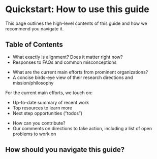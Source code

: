 
# Quickstart: How to use this guide

<Promise>This page outlines the high-level contents of this guide and how we recommend you navigate it.</Promise>

## Table of Contents

<div className='grid lg:grid-cols-2 gap-x-5 gap-y-5'>
    <SectionCard number='01' title='Why alignment urgently matters' href='/why-alignment'>
        <ul className='compact-quickstart-list'>
            <li>What exactly is alignment? Does it matter right now?</li>
            <li>Responses to FAQs and common misconceptions</li>
        </ul>
    </SectionCard>
    <SectionCard number='02' title='Overview of current efforts' href='/overview-current-efforts'>
        <ul className='compact-quickstart-list'>
            <li>What are the current main efforts from prominent organizations?</li>
            <li>A concise birds-eye view of their research directions and mission/philosophy</li>
        </ul>
    </SectionCard>
    <SectionCard number='03' title='Research Directions' href=''>
        <div>For the current main efforts, we touch on:</div>
        <ul className='compact-quickstart-list'>
            <li>Up-to-date summary of recent work</li>
            <li>Top resources to learn more</li>
            <li>Next step opportunities (”todos”)</li>
        </ul>
    </SectionCard>
    <SectionCard number='04' title='Next steps' href=''>
        <ul className='compact-quickstart-list'>
            <li>How can you contribute?</li>
            <li>Our comments on directions to take action, including a list of open problems to work on</li>
        </ul>
    </SectionCard>
</div>

## How should you navigate this guide?

<CustomAlert
    variant='warning'
    title='This section is incomplete'
    variant='warning'
    description="As we fill out the rest of the guide, we'll be updating this section with which pages you should start with and visit next (based on what you're looking for)."
/>
